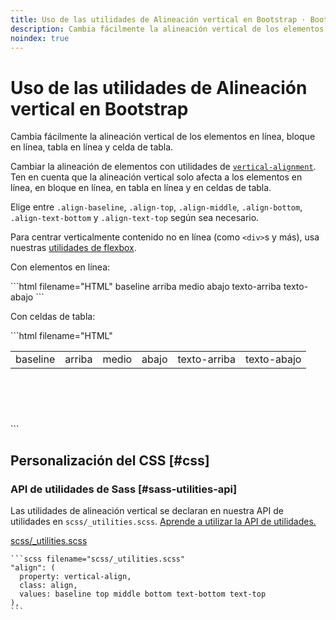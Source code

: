 ```yaml
---
title: Uso de las utilidades de Alineación vertical en Bootstrap · Bootstrap en Español v5.3
description: Cambia fácilmente la alineación vertical de los elementos en línea, bloque en línea, tabla en línea y celda de tabla.
noindex: true
---
```


# Uso de las utilidades de Alineación vertical en Bootstrap

Cambia fácilmente la alineación vertical de los elementos en línea, bloque en línea, tabla en línea y celda de tabla.

<MainBanner />

Cambiar la alineación de elementos con utilidades de [`vertical-alignment`](https://developer.mozilla.org/en-US/docs/Web/CSS/vertical-align). Ten en cuenta que la alineación vertical solo afecta a los elementos en línea, en bloque en línea, en tabla en línea y en celdas de tabla.

Elige entre `.align-baseline`, `.align-top`, `.align-middle`, `.align-bottom`, `.align-text-bottom` y `.align-text-top` según sea necesario.

Para centrar verticalmente contenido no en línea (como `<div>`s y más), usa nuestras [utilidades de flexbox](/bootstrap/5.3/utilities/flex/#align-items).

Con elementos en línea:

<DemoIframe path="/demos/bootstrap/5.3/utilities/vertical-align/index-1.html">
    ```html filename="HTML"
    <span class="align-baseline">baseline</span>
    <span class="align-top">arriba</span>
    <span class="align-middle">medio</span>
    <span class="align-bottom">abajo</span>
    <span class="align-text-top">texto-arriba</span>
    <span class="align-text-bottom">texto-abajo</span>
    ```
</DemoIframe>

Con celdas de tabla:

<DemoIframe path="/demos/bootstrap/5.3/utilities/vertical-align/index-2.html">
    ```html filename="HTML"
    <table style="height: 100px;">
        <tbody>
            <tr>
                <td class="align-baseline">baseline</td>
                <td class="align-top">arriba</td>
                <td class="align-middle">medio</td>
                <td class="align-bottom">abajo</td>
                <td class="align-text-top">texto-arriba</td>
                <td class="align-text-bottom">texto-abajo</td>
            </tr>
        </tbody>
    </table>
    ```
</DemoIframe>

Personalización del CSS [#css]
-----------

<ContentSuggestion />

### API de utilidades de Sass [#sass-utilities-api]

Las utilidades de alineación vertical se declaran en nuestra API de utilidades en `scss/_utilities.scss`. [Aprende a utilizar la API de utilidades.](/bootstrap/5.3/utilities/api/#using-the-api)

[scss/_utilities.scss](https://github.com/twbs/bootstrap/blob/v5.3.2/scss/_utilities.scss)

    ```scss filename="scss/_utilities.scss"
    "align": (
      property: vertical-align,
      class: align,
      values: baseline top middle bottom text-bottom text-top
    ),
    ```